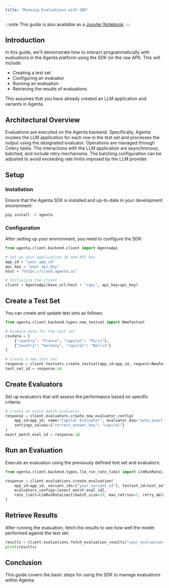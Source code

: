 ```yaml
---
title: "Running Evaluations with SDK"
---
```


:::note
  This guide is also available as a [Jupyter
  Notebook](https://github.com/Agenta-AI/agenta/blob/main/cookbook/evaluations_with_sdk.ipynb).
:::

## Introduction

In this guide, we'll demonstrate how to interact programmatically with evaluations in the Agenta platform using the SDK (or the raw API). This will include:

- Creating a test set
- Configuring an evaluator
- Running an evaluation
- Retrieving the results of evaluations

This assumes that you have already created an LLM application and variants in Agenta.

## Architectural Overview

Evaluations are executed on the Agenta backend. Specifically, Agenta invokes the LLM application for each row in the test set and processes the output using the designated evaluator. Operations are managed through Celery tasks. The interactions with the LLM application are asynchronous, batched, and include retry mechanisms. The batching configuration can be adjusted to avoid exceeding rate limits imposed by the LLM provider.

## Setup

### Installation

Ensure that the Agenta SDK is installed and up-to-date in your development environment:

```bash
pip install -U agenta
```

### Configuration

After setting up your environment, you need to configure the SDK:

```python
from agenta.client.backend.client import AgentaApi

# Set up your application ID and API key
app_id = "your_app_id"
api_key = "your_api_key"
host = "https://cloud.agenta.ai"

# Initialize the client
client = AgentaApi(base_url=host + "/api", api_key=api_key)
```

## Create a Test Set

You can create and update test sets as follows:

```python
from agenta.client.backend.types.new_testset import NewTestset

# Example data for the test set
csvdata = [
    {"country": "France", "capital": "Paris"},
    {"country": "Germany", "capital": "Berlin"}
]

# Create a new test set
response = client.testsets.create_testset(app_id=app_id, request=NewTestset(name="Test Set", csvdata=csvdata))
test_set_id = response.id
```

## Create Evaluators

Set up evaluators that will assess the performance based on specific criteria:

```python
# Create an exact match evaluator
response = client.evaluators.create_new_evaluator_config(
    app_id=app_id, name="Capital Evaluator", evaluator_key="auto_exact_match",
    settings_values={"correct_answer_key": "capital"}
)
exact_match_eval_id = response.id
```

## Run an Evaluation

Execute an evaluation using the previously defined test set and evaluators:

```python
from agenta.client.backend.types.llm_run_rate_limit import LlmRunRateLimit

response = client.evaluations.create_evaluation(
    app_id=app_id, variant_ids=["your_variant_id"], testset_id=test_set_id,
    evaluators_configs=[exact_match_eval_id],
    rate_limit=LlmRunRateLimit(batch_size=10, max_retries=3, retry_delay=2, delay_between_batches=5)
)
```

## Retrieve Results

After running the evaluation, fetch the results to see how well the model performed against the test set:

```python
results = client.evaluations.fetch_evaluation_results("your_evaluation_id")
print(results)
```

## Conclusion

This guide covers the basic steps for using the SDK to manage evaluations within Agenta.
